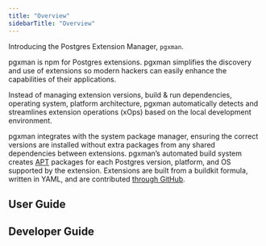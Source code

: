 ```yaml
---
title: "Overview"
sidebarTitle: "Overview"
---
```


Introducing the Postgres Extension Manager, `pgxman`.

pgxman is npm for Postgres extensions. pgxman simplifies the discovery and use of extensions so modern hackers
can easily enhance the capabilities of their applications.

Instead of managing extension versions, build & run dependencies, operating system, platform architecture, pgxman
automatically detects and streamlines extension operations (xOps) based on the local development environment.

pgxman integrates with the system package manager, ensuring the correct versions are installed without extra packages
from any shared dependencies between extensions. pgxman’s automated build system creates
[APT](https://en.wikipedia.org/wiki/APT_(software)) packages for each Postgres version, platform, and OS supported
by the extension. Extensions are built from a buildkit formula, written in YAML, and are contributed
[through GitHub](https://github.com/pgxman/buildkit).


## User Guide

<CardGroup cols={2}>
  <Card title="Quickstart" icon="bolt" href="/quickstart" iconType="duotone"></Card>
  <Card title="Installing pgxman" icon="download" href="/installing_pgxman" iconType="duotone"></Card>
  <Card title="Installing Postgres" icon="database" href="/installing_postgres" iconType="duotone"></Card>
  <Card title="pgxman install: installing extensions" icon="truck-ramp-box" href="/installing_extensions" iconType="duotone"></Card>
  <Card title="Using extensions" icon="rabbit-running" href="/using_extensions" iconType="duotone"></Card>
  <Card title="Using a pgxman pack" icon="code-branch" href="/spec/pack" iconType="duotone"></Card>
  <Card title="Uninstalling pgxman" icon="trash" href="/uninstalling_pgxman" iconType="duotone"></Card>
  <Card title="Command reference" icon="book" href="/cli/pgxman" iconType="duotone"></Card>
</CardGroup>

## Developer Guide

<CardGroup cols={2}>
  <Card title="Contribute an extension" icon="screwdriver-wrench" href="/building_an_extension" iconType="duotone"></Card>
  <Card title="Buildkit specification" icon="books" href="/spec/buildkit" iconType="duotone"></Card>
  <Card title="How pgxman works" icon="gear" href="/how_it_works" iconType="duotone"></Card>
</CardGroup>
